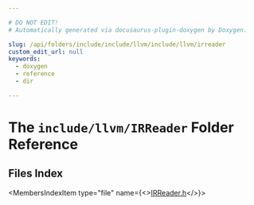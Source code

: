 ```yaml
---

# DO NOT EDIT!
# Automatically generated via docusaurus-plugin-doxygen by Doxygen.

slug: /api/folders/include/include/llvm/include/llvm/irreader
custom_edit_url: null
keywords:
  - doxygen
  - reference
  - dir

---
```





# The `include/llvm/IRReader` Folder Reference

<DoxygenPage pluginConfig={pluginConfig}>



## Files Index

<MembersIndex>

<MembersIndexItem
  type="file"
  name={<><a href="/docs/api/files/include/include/llvm/include/llvm/irreader/irreader-h">IRReader.h</a></>}>
</MembersIndexItem>

</MembersIndex>


</DoxygenPage>
